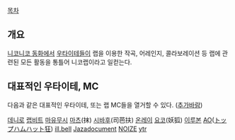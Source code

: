[[목차]]
== 개요 ==
[[니코니코 동화]]에서 [[우타이테]]들이 랩을 이용한 작곡, 어레인지, 콜라보레이션 등 랩에 관련된 모든 활동을 통틀어 니코랩이라고 일컫는다.
== 대표적인 우타이테, MC ==
다음과 같은 대표적인 우타이테, 또는 랩 MC들을 열거할 수 있다.
([[추가바람]])

[[데니로]]
[[랩비트]]
[[마유무시]]
[[抹|마츠]](抹)
[[司芭扶|시바후]](司芭扶)
[[온레이]]
[[妖狐|요코]](妖狐)
[[이루본]]
[[AO]]([[トップハムハット狂]])
[[ill.bell]]
[[Jazadocument]]
[[NOIZE]]
[[ytr]]
